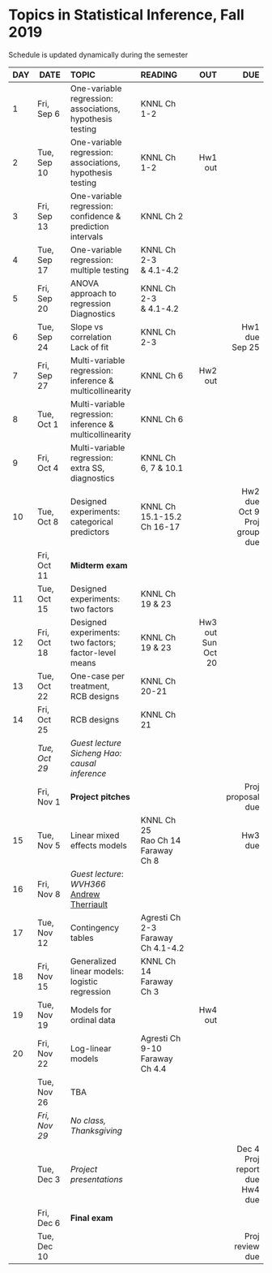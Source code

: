 <h1> Topics in Statistical Inference, Fall 2019 </h1>
Schedule is updated dynamically during the semester
</br>

<font size="3">

| DAY| DATE          | TOPIC            |READING        |      OUT |        DUE |
|-- | ---------   |:-----------------|:--------------| --------:| ----------:|
| 1 | Fri, Sep 6  |One-variable regression:</br>associations, hypothesis testing| KNNL Ch 1-2|          |            |
| 2| Tue, Sep 10 |One-variable regression:</br>associations, hypothesis testing| KNNL Ch 1-2 |Hw1 out   |            |
| 3 | Fri, Sep 13 |One-variable regression:</br>confidence \& prediction intervals| KNNL Ch 2|          |            | 
| 4 | Tue, Sep 17 |One-variable regression:</br>multiple testing|KNNL Ch 2-3</br>\& 4.1-4.2 |          |            |
| 5 | Fri, Sep 20 |ANOVA approach to regression</br>Diagnostics |KNNL Ch 2-3</br>\& 4.1-4.2 |         |            |
| 6 | Tue, Sep 24 |Slope vs correlation</br>Lack of fit|KNNL Ch 2-3</br>|   |Hw1 due</br>Sep 25     |
| 7 | Fri, Sep 27 |Multi-variable regression:</br>inference \& multicollinearity|KNNL Ch 6|Hw2 out          |            | 
| 8 | Tue, Oct 1  |Multi-variable regression:</br>inference \& multicollinearity|KNNL Ch 6 |          |            |
| 9 | Fri, Oct 4  |Multi-variable regression:</br>extra SS, diagnostics|KNNL Ch 6, 7 \& 10.1|  |    | 
| 10| Tue, Oct 8  |Designed experiments:</br>categorical predictors|KNNL Ch 15.1-15.2</br>Ch 16-17|          |Hw2 due</br>Oct 9</br>Proj group due|
|   | Fri, Oct 11 |**Midterm exam**  |               |          |            | 
| 11| Tue, Oct 15 |Designed experiments:</br>two factors|KNNL Ch 19 \& 23|   |            |
| 12| Fri, Oct 18 |Designed experiments:</br>two factors; factor-level means|KNNL Ch 19 \& 23| Hw3 out</br>Sun Oct 20 |            | 
| 13| Tue, Oct 22 |One-case per treatment,</br> RCB designs |KNNL Ch 20-21 | |            |
| 14| Fri, Oct 25 |RCB designs |KNNL Ch 21 |          |            | 
|   |*Tue, Oct 29*|*Guest lecture</br>Sicheng Hao: causal inference*   |     |          |            |
|   | Fri, Nov 1  |**Project pitches**   |               |          |Proj proposal due| 
| 15| Tue, Nov 5  |Linear mixed effects models|KNNL Ch 25</br>Rao Ch 14</br>Faraway Ch 8|         |Hw3 due     |
| 16| Fri, Nov 8  |*Guest lecture*: *WVH366*</br>[Andrew Therriault](https://www.linkedin.com/in/therriault/) | |   || 
| 17| Tue, Nov 12 |Contingency tables        |Agresti Ch 2-3</br>Faraway Ch 4.1-4.2|||
| 18| Fri, Nov 15 |Generalized linear models:</br>logistic regression | KNNL Ch 14</br>Faraway Ch 3||| 
| 19| Tue, Nov 19 | Models for ordinal data   | |Hw4 out||
| 20| Fri, Nov 22 | Log-linear models |               Agresti Ch 9-10</br>Faraway Ch 4.4||| 
|   | Tue, Nov 26 |TBA    |               |          |            |
|   |*Fri, Nov 29*|*No class, Thanksgiving* |        |          |            | 
|   | Tue, Dec 3  |*Project presentations*           |          |            |Dec 4</br>Proj report due</br>Hw4 due|
|   | Fri, Dec 6  |**Final exam**  |        |          || 
|   | Tue, Dec 10 |                  |               |          |Proj review due|
</font>






